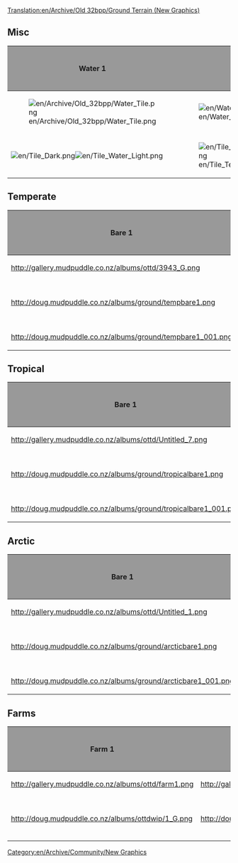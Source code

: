 [[Translation:en/Archive/Old 32bpp/Ground Terrain (New Graphics)]]
{{en/Linking}}
[[Category:en/Archive/Community/New Graphics]]
== Misc ==
{| border=2
!style="background:#999999;" |Water 1
!style="background:#999999;" |Water 2
!style="background:#999999;" |Bare
!style="background:#999999;" |Concrete
!style="background:#999999;" |Stone
!style="background:#999999;" |Remodeled by
!style="background:#999999;" |Source File
!style="background:#999999;" |Game Graphics
!style="background:#999999;" |Date Last Updated
|-
|[[File:en/Archive/Old 32bpp/Water Tile.png]]
|[[File:en/Water Shore.png]]
|[[File:en/Archive/Old 32bpp/Tile Bare.png]]
|[[File:en/Archive/Old 32bpp/Tile Concrete.png]]
|[[File:en/Archive/Old 32bpp/Tile Stone.png]]
|N/A
|N/A
|N/A
|
|-
|[[File:en/Tile Dark.png]][[File:en/Tile Water Light.png]]
|[[File:en/Tile Temperate Shore.png]]
|[[File:en/Tile Dirt.png]]
|[[File:en/Tile Concrete new.png]]
|
|Doug Ollivier (Alltaken)
|
|
|9/7/05
|}

== Temperate ==
{| border=2
!style="background:#999999;" |Bare 1
!style="background:#999999;" |Bare 2
!style="background:#999999;" |Temperate
!style="background:#999999;" |Bumpy
!style="background:#999999;" |Rocks
!style="background:#999999;" |Shore
!style="background:#999999;" |Remodeled by
!style="background:#999999;" |Source File
!style="background:#999999;" |Game Graphics
!style="background:#999999;" |Date Last Updated
|-
|http://gallery.mudpuddle.co.nz/albums/ottd/3943_G.png
|http://gallery.mudpuddle.co.nz/albums/ottd/3962_G.png
|http://gallery.mudpuddle.co.nz/albums/ottd/3981_G.png
|http://gallery.mudpuddle.co.nz/albums/ottd/4000_G.png
|http://gallery.mudpuddle.co.nz/albums/ottd/4023_G.png
|http://gallery.mudpuddle.co.nz/albums/ottd/4065_G.png
|N/A
|N/A
|N/A
|
|-
|http://doug.mudpuddle.co.nz/albums/ground/tempbare1.png
|http://doug.mudpuddle.co.nz/albums/ground/tempbare2.png
|http://doug.mudpuddle.co.nz/albums/ground/temperateground.png
|http://doug.mudpuddle.co.nz/albums/ground/tempbump.png
|
|http://doug.mudpuddle.co.nz/albums/ground/temperateshore_copy.png
|Doug Ollivier (Alltaken)
|coming soon
|
|9/7/05
|-
|http://doug.mudpuddle.co.nz/albums/ground/tempbare1_001.png
|http://doug.mudpuddle.co.nz/albums/ground/tempbare2_001.png
|
|
|
|
|
|
|
|
|}

== Tropical ==
{| border=2
!style="background:#999999;" |Bare 1
!style="background:#999999;" |Bare 2
!style="background:#999999;" |Tropical
!style="background:#999999;" |Bumpy
!style="background:#999999;" |Desert 1
!style="background:#999999;" |Desert 2
!style="background:#999999;" |desertbump
!style="background:#999999;" |Rocks
!style="background:#999999;" |Shore
!style="background:#999999;" |Remodeled by
!style="background:#999999;" |Source File
!style="background:#999999;" |Game Graphics
!style="background:#999999;" |Date Last Updated
|-
|http://gallery.mudpuddle.co.nz/albums/ottd/Untitled_7.png
|http://gallery.mudpuddle.co.nz/albums/ottd/Untitled_8.png
|http://gallery.mudpuddle.co.nz/albums/ottd/Untitled_9.png
|http://gallery.mudpuddle.co.nz/albums/ottd/Untitled_10.png
|http://gallery.mudpuddle.co.nz/albums/ottd/Untitled_13.png
|http://gallery.mudpuddle.co.nz/albums/ottd/Untitled_14.png
|
|http://gallery.mudpuddle.co.nz/albums/ottd/Untitled_11.png
|http://gallery.mudpuddle.co.nz/albums/ottd/Untitled_16_001.png
|N/A
|N/A
|N/A
|
|-
|http://doug.mudpuddle.co.nz/albums/ground/tropicalbare1.png
|http://doug.mudpuddle.co.nz/albums/ground/tropicalbare2.png
|http://doug.mudpuddle.co.nz/albums/ground/tropicalground.png
|http://doug.mudpuddle.co.nz/albums/ground/tropicalbump.png
|http://doug.mudpuddle.co.nz/albums/ground/desert2.png
|http://doug.mudpuddle.co.nz/albums/ground/desert.png
|http://doug.mudpuddle.co.nz/albums/ground/desertbump.png
|
|http://doug.mudpuddle.co.nz/albums/ground/tropicalshore.png
|Doug Ollivier (Alltaken)
|
|
|9/7/05
|-
|http://doug.mudpuddle.co.nz/albums/ground/tropicalbare1_001.png
|http://doug.mudpuddle.co.nz/albums/ground/tropicalbare2_001.png
|
|
|http://doug.mudpuddle.co.nz/albums/ground/desert2_001.png
|
|
|
|
|
|
|
|9/7/05
|}

== Arctic ==
{| border=2
!style="background:#999999;" |Bare 1
!style="background:#999999;" |Bare 2
!style="background:#999999;" |Arctic
!style="background:#999999;" |Bumpy
!style="background:#999999;" |Snow 1
!style="background:#999999;" |Snow 2
!style="background:#999999;" |Snow 3
!style="background:#999999;" |Snow 4
!style="background:#999999;" |Rocks
!style="background:#999999;" |Shore
!style="background:#999999;" |Remodeled by
!style="background:#999999;" |Source File
!style="background:#999999;" |Game Graphics
!style="background:#999999;" |Date Last Updated
|-
|http://gallery.mudpuddle.co.nz/albums/ottd/Untitled_1.png
|http://gallery.mudpuddle.co.nz/albums/ottd/Untitled_2.png
|http://gallery.mudpuddle.co.nz/albums/ottd/Untitled_3.png
|http://gallery.mudpuddle.co.nz/albums/ottd/Untitled_4.png
|http://gallery.mudpuddle.co.nz/albums/ottd/4493_G.png
|http://gallery.mudpuddle.co.nz/albums/ottd/4512_G.png
|http://gallery.mudpuddle.co.nz/albums/ottd/4531_G.png
|http://gallery.mudpuddle.co.nz/albums/ottd/4550_G.png
|http://gallery.mudpuddle.co.nz/albums/ottd/Untitled_5.png
|http://gallery.mudpuddle.co.nz/albums/ottd/Untitled_16.png
|N/A
|N/A
|N/A
|
|-
|http://doug.mudpuddle.co.nz/albums/ground/arcticbare1.png
|http://doug.mudpuddle.co.nz/albums/ground/arcticbare2.png
|http://doug.mudpuddle.co.nz/albums/ground/arcticground.png
|http://doug.mudpuddle.co.nz/albums/ground/arcticbump.png
|http://doug.mudpuddle.co.nz/albums/ground/snow1.png
|http://doug.mudpuddle.co.nz/albums/ground/snow2.png
|http://doug.mudpuddle.co.nz/albums/ground/snow3.png
|http://doug.mudpuddle.co.nz/albums/ground/snow.png
|
|http://doug.mudpuddle.co.nz/albums/ground/arcticshore.png
|Doug Ollivier (Alltaken)
|
|
|9/7/05
|-
|http://doug.mudpuddle.co.nz/albums/ground/arcticbare1_001.png
|http://doug.mudpuddle.co.nz/albums/ground/arcticbare2_001.png
|
|
|http://doug.mudpuddle.co.nz/albums/ground/snow1_001.png
|http://doug.mudpuddle.co.nz/albums/ground/snow2_001.png
|http://doug.mudpuddle.co.nz/albums/ground/snow3_001.png
|
|
|
|
|
|
|
|}

== Farms ==
{| border=2
!style="background:#999999;" |Farm 1
!style="background:#999999;" |Farm 2
!style="background:#999999;" |Farm 3
!style="background:#999999;" |Farm 4
!style="background:#999999;" |Farm 5
!style="background:#999999;" |Farm 6
!style="background:#999999;" |Farm 7
!style="background:#999999;" |Farm 8
!style="background:#999999;" |Farm 9
!style="background:#999999;" |Remodeled by
!style="background:#999999;" |Source File
!style="background:#999999;" |Game Graphics
!style="background:#999999;" |Date Last Updated
|-
|http://gallery.mudpuddle.co.nz/albums/ottd/farm1.png
|http://gallery.mudpuddle.co.nz/albums/ottd/farm2.png
|http://gallery.mudpuddle.co.nz/albums/ottd/farm3.png
|http://gallery.mudpuddle.co.nz/albums/ottd/farm4.png
|http://gallery.mudpuddle.co.nz/albums/ottd/farm5.png
|http://gallery.mudpuddle.co.nz/albums/ottd/farm6.png
|http://gallery.mudpuddle.co.nz/albums/ottd/farm7.png
|http://gallery.mudpuddle.co.nz/albums/ottd/farm8.png
|http://gallery.mudpuddle.co.nz/albums/ottd/farm9.png
|N/A
|N/A
|N/A
|
|-
|http://doug.mudpuddle.co.nz/albums/ottdwip/1_G.png
|http://doug.mudpuddle.co.nz/albums/ottdwip/2_G.png
|http://doug.mudpuddle.co.nz/albums/ottdwip/3_G.png
|http://doug.mudpuddle.co.nz/albums/ottdwip/4_G.png
|http://doug.mudpuddle.co.nz/albums/ottdwip/5_G.png
|http://doug.mudpuddle.co.nz/albums/ottdwip/6_G.png
|http://doug.mudpuddle.co.nz/albums/ottdwip/7_G.png
|http://doug.mudpuddle.co.nz/albums/ottdwip/8_G.png
|http://doug.mudpuddle.co.nz/albums/ottdwip/9_G.png
|Doug Ollivier (Alltaken)
|coming
|
|3/07/05
|}